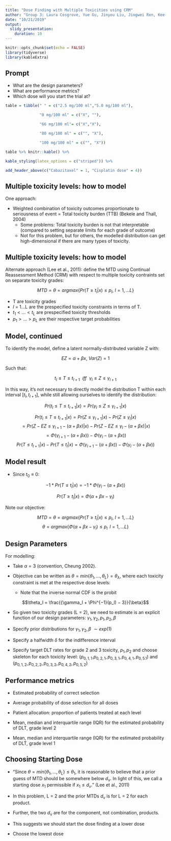 ```yaml
---
title: "Dose Finding with Multiple Toxicities using CRM"
author: "Group 3: Laura Cosgrove, Yue Gu, Jinyou Liu, Jingwei Ren, Kee-Young Shin, Chu Yu, Adina Zhang"
date: "10/21/2019"
output: 
  slidy_presentation:
    duration: 10
---
```


```r
knitr::opts_chunk$set(echo = FALSE)
library(tidyverse)
library(kableExtra)
```

## Prompt

- What are the design parameters? 
- What are performance metrics?
- Which dose will you start the trial at?

\newline
\newline
\newline

```r
table = tibble(" " = c("2.5 mg/100 ml","5.0 mg/100 ml"),

               "0 mg/100 ml" = c("X", ""),

               "66 mg/100 ml"= c("X","X"),

               "80 mg/100 ml" = c("", "X"),

               "100 mg/100 ml" = c("", "X"))

table %>% knitr::kable() %>%

kable_styling(latex_options = c("striped")) %>%

add_header_above(c("Cabazitaxel" = 1, "Cisplatin dose" = 4))
```

## Multiple toxicity levels: how to model

One approach: 

  - Weighted combination of toxicity outcomes proportionate to seriousness of event = Total toxicity burden (TTB) (Bekele and Thall, 2004)
    - Some problems: Total toxicity burden is not that interpretable (compared to setting separate limits for each grade of outcome)
    - Not for this problem, but for others, the modelled distribution can get high-dimensional if there are many types of toxicity.
    
## Multiple toxicity levels: how to model

Alternate approach (Lee et al., 2011): define the MTD using Continual Reassessment Method (CRM) with respect to multiple toxicity contraints set on separate toxicity grades:

$$MTD = \theta = argmax\{Pr(T \ge t_{l}|x) \le p_l, \ l = 1, ... L\}$$

- T are toxicity grades 
- $l$ = 1...L are the prespecified toxicity constraints in terms of T.
- $t_1 < ... < t_L$ are prespecified toxicity thresholds
- $p_1 > ... > p_L$ are their respective target probabilities

## Model, continued

To identify the model, define a  latent normally-distributed variable Z with:
  
  $$EZ = \alpha + \beta x, \ Var(Z) = 1$$ 
  
Such that:

$$t_l \le T \le t_{l+1} \ \ iff \ \ \gamma_l \le Z \le \gamma_{l+1}$$
 
In this way, it's not necessary to directly model the distribution T within each interval $[t_l, t_{l+1}]$, while still allowing ourselves to identify the distribution:
    
$$Pr(t_l \le T \le t_{l+1}|x) = Pr(\gamma_l \le Z \le \gamma_{l+1} | x)$$ 

$$Pr(t_l \le T \le t_{l+1}|x) = Pr(Z \le \gamma_{l+1} | x) - Pr(Z \le \gamma_{l} | x)$$ 
$$= Pr({Z - EZ}\le \gamma_{l+1} - (\alpha + \beta x)  | x) - Pr({Z - EZ} \le \gamma_{l} - (\alpha + \beta x) | x)$$ 
$$= \Phi(\gamma_{l+1} - (\alpha + \beta x)) - \Phi(\gamma_{l} - (\alpha + \beta x))$$ 
$$Pr(T \le t_{l+1}|x) - Pr(T \le t_{l} | x) = \Phi(\gamma_{l+1} - (\alpha + \beta x)) - \Phi(\gamma_{l} - (\alpha + \beta x))$$ 

## Model result

  - Since $t_0 \equiv 0$:
  
  $$-1*Pr(T \le t_{l} | x) =  -1*\Phi(\gamma_{l} - (\alpha + \beta x))$$
  
$$Pr(T \ge t_{l} | x) =  \Phi(\alpha + \beta x - \gamma_{l})$$
  
Note our objective:

$$MTD = \theta = argmax\{Pr(T \ge t_{l}|x) \le p_l, \ l = 1, ... L\}$$
$$\theta = argmax\{\Phi(\alpha + \beta x - \gamma_{l})\le p_l\, \ l = 1, ... L\}$$

## Design Parameters

For modelling:

- Take $\alpha = 3$ (convention, Cheung 2002).
  
- Objective can be written as  $\theta = min\{\theta_1, ..., \theta_L\} = \theta_{\lambda}$, where each toxicity constraint is met at the respective dose levels:
  -  Note that the inverse normal CDF is the probit

  
$$\theta_l = \frac{{\gamma_l + \Phi^{−1}(p_l) − 3}}{\beta}$$
  
- So given two toxicity grades (L = 2), we need to estimate is an explicit function of our design parameters: $\gamma_1, \gamma_2, p_1, p_2, \beta$

- Specify prior distributions for  $\gamma_1, \gamma_2, \beta$ $\sim exp(1)$

- Specify a halfwidth $\delta$ for the indifference interval 

- Specify target DLT rates for grade 2 and 3 toxicity, $p_1, p_2$ and choose skeleton for each toxicity level: $(p_{0,1, 1}.  p_{0,2,1}, p_{0,3,1}, p_{0,4,1},  p_{0,5.1})$ and $(p_{0,1,2},  p_{0,2,2}, p_{0,3,2}, p_{0,4,2},  p_{0,5,2})$ 


## Performance metrics

- Estimated probability of correct selection 

- Average probability of dose selection for all doses

- Patient allocation: proportion of patients treated at each level

- Mean, median and interquartile range (IQR) for the estimated probability of DLT, grade level 2

- Mean, median and interquartile range (IQR) for the estimated probability of DLT, grade level 1

## Choosing Starting Dose

- "Since $\theta = min\{\theta_1, ..., \theta_L\} \le \theta_1$, it is reasonable to believe that a prior guess of MTD should be somewhere below $d_v$. In light of this, we call a starting dose $x_1$ permissible if $x_1 \le d_v$." (Lee et al., 2011)

- In this problem, L = 2 and the prior MTDs $d_v$ is for L = 2 for each product.

- Further, the two $d_v$ are for the component, not combination, products.

- This suggests we should start the dose finding at a lower dose

- Choose the lowest dose
